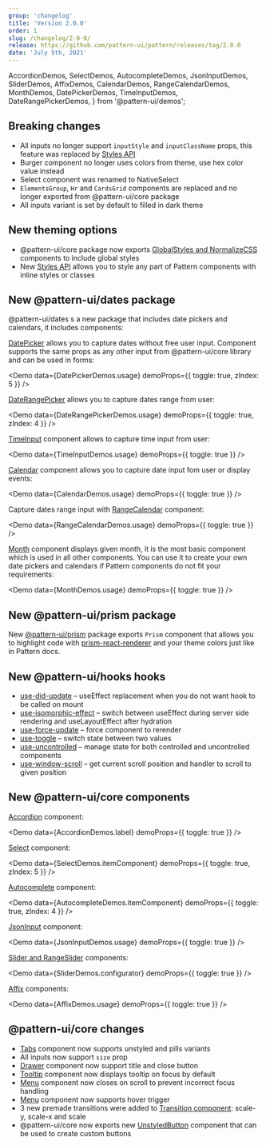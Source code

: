 ```yaml
---
group: 'changelog'
title: 'Version 2.0.0'
order: 1
slug: /changelog/2-0-0/
release: https://github.com/pattern-ui/pattern/releases/tag/2.0.0
date: 'July 5th, 2021'
---
```


  AccordionDemos,
  SelectDemos,
  AutocompleteDemos,
  JsonInputDemos,
  SliderDemos,
  AffixDemos,
  CalendarDemos,
  RangeCalendarDemos,
  MonthDemos,
  DatePickerDemos,
  TimeInputDemos,
  DateRangePickerDemos,
} from '@pattern-ui/demos';

## Breaking changes

- All inputs no longer support `inputStyle` and `inputClassName` props, this feature was replaced by [Styles API](https://pattern-ui.design/theming/styles-api/)
- Burger component no longer uses colors from theme, use
  hex color value instead
- Select component was renamed to NativeSelect
- `ElementsGroup`, `Hr` and `CardsGrid` components are replaced and no longer exported from @pattern-ui/core package
- All inputs variant is set by default to filled in dark theme

## New theming options

- @pattern-ui/core package now exports [GlobalStyles and NormalizeCSS](https://pattern-ui.design/theming/global-styles/) components to include global styles
- New [Styles API](https://pattern-ui.design/theming/styles-api/) allows you to style any part of Pattern components with inline styles or classes

## New @pattern-ui/dates package

@pattern-ui/dates s a new package that includes date pickers and calendars, it includes components:

[DatePicker](/dates/date-picker/) allows you to capture dates without free
user input. Component supports the same props as any other input from @pattern-ui/core library and can be
used in forms:

<Demo data={DatePickerDemos.usage} demoProps={{ toggle: true, zIndex: 5 }} />

[DateRangePicker](/dates/date-picker/) allows you to capture dates range
from user:

<Demo data={DateRangePickerDemos.usage} demoProps={{ toggle: true, zIndex: 4 }} />

[TimeInput](/dates/time-input/) component allows to capture time input from
user:

<Demo data={TimeInputDemos.usage} demoProps={{ toggle: true }} />

[Calendar](/dates/calendar/) component allows you to capture date input fom
user or display events:

<Demo data={CalendarDemos.usage} demoProps={{ toggle: true }} />

Capture dates range input with [RangeCalendar](/dates/calendar/) component:

<Demo data={RangeCalendarDemos.usage} demoProps={{ toggle: true }} />

[Month](/dates/month/) component displays given month, it is the most basic
component which is used in all other components. You can use it to create your own date pickers and calendars
if Pattern components do not fit your requirements:

<Demo data={MonthDemos.usage} demoProps={{ toggle: true }} />

## New @pattern-ui/prism package

New [@pattern-ui/prism](https://pattern-ui.design/others/prism/) package exports `Prism` component that allows you to highlight code with [prism-react-renderer](https://github.com/FormidableLabs/prism-react-renderer) and your theme colors just like in Pattern docs.

## New @pattern-ui/hooks hooks

- [use-did-update](https://pattern-ui.design/hooks/use-did-update) – useEffect replacement when you do not want hook to be called on mount
- [use-isomorphic-effect](https://pattern-ui.design/hooks/use-isomorphic-effect) – switch between useEffect during server side rendering and useLayoutEffect after hydration
- [use-force-update](https://pattern-ui.design/hooks/use-force-update) – force component to rerender
- [use-toggle](https://pattern-ui.design/hooks/use-toggle) – switch state between two values
- [use-uncontrolled](https://pattern-ui.design/hooks/use-uncontrolled) – manage state for both controlled and uncontrolled components
- [use-window-scroll](https://pattern-ui.design/hooks/use-window-scroll) – get current scroll position and handler to scroll to given position

## New @pattern-ui/core components

[Accordion](/core/accordion/) component:

<Demo data={AccordionDemos.label} demoProps={{ toggle: true }} />

[Select](/core/select/) component:

<Demo data={SelectDemos.itemComponent} demoProps={{ toggle: true, zIndex: 5 }} />

[Autocomplete](/core/autocomplete/) component:

<Demo data={AutocompleteDemos.itemComponent} demoProps={{ toggle: true, zIndex: 4 }} />

[JsonInput](/core/json-input/) component:

<Demo data={JsonInputDemos.usage} demoProps={{ toggle: true }} />

[Slider and RangeSlider](/core/slider/) components:

<Demo data={SliderDemos.configurator} demoProps={{ toggle: true }} />

[Affix](/core/affix/) components:

<Demo data={AffixDemos.usage} demoProps={{ toggle: true }} />

## @pattern-ui/core changes

- [Tabs](https://pattern-ui.design/core/tabs/) component now supports unstyled and pills variants
- All inputs now support `size` prop
- [Drawer](https://pattern-ui.design/core/drawer/) component now support title and close button
- [Tooltip](https://pattern-ui.design/core/tooltip/) component now displays tooltip on focus by default
- [Menu](https://pattern-ui.design/core/menu/) component now closes on scroll to prevent incorrect focus handling
- [Menu](https://pattern-ui.design/core/menu/) component now supports hover trigger
- 3 new premade transitions were added to [Transition component](https://pattern-ui.design/core/menu/): scale-y, scale-x and scale
- @pattern-ui/core now exports new [UnstyledButton](https://pattern-ui.design/core/button/#unstyled-button) component that can be used to create custom buttons
